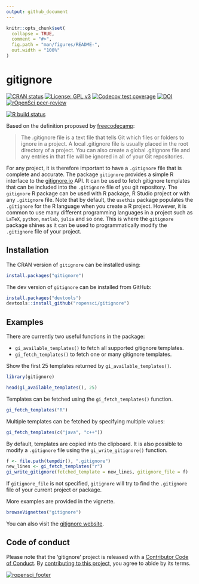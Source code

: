 ```yaml
---
output: github_document
---
```


<!-- README.md is generated from README.Rmd. Please edit that file -->

```r
knitr::opts_chunk$set(
  collapse = TRUE,
  comment = "#>",
  fig.path = "man/figures/README-",
  out.width = "100%"
)
```
# gitignore

<!-- badges: start -->

[![CRAN status](https://www.r-pkg.org/badges/version/gitignore)](https://cran.r-project.org/package=gitignore)
[![License: GPL v3](https://img.shields.io/badge/License-GPLv3-blue.svg)](https://www.gnu.org/licenses/gpl-3.0)
[![Codecov test coverage](https://codecov.io/gh/ropensci/gitignore/branch/master/graph/badge.svg)](https://codecov.io/gh/ropensci/gitignore?branch=master)
[![DOI](https://zenodo.org/badge/184759416.svg)](https://zenodo.org/badge/latestdoi/184759416)
[![rOpenSci peer-review](https://badges.ropensci.org/303_status.svg)](https://github.com/ropensci/software-review/issues/303)

[![R build status](https://github.com/PMassicotte/gitignore/workflows/R-CMD-check/badge.svg)](https://github.com/PMassicotte/gitignore/actions)
<!-- badges: end -->

Based on the definition proposed by [freecodecamp](https://www.freecodecamp.org/news/gitignore-what-is-it-and-how-to-add-to-repo/):

> The .gitignore file is a text file that tells Git which files or folders to ignore in a project. A local .gitignore file is usually placed in the root directory of a project. You can also create a global .gitignore file and any entries in that file will be ignored in all of your Git repositories.

For any project, it is therefore important to have a `.gitignore` file that is complete and accurate. The package `gitignore` provides a simple R interface to the [gitignore.io](https://www.toptal.com/developers/gitignore) API. It can be used to fetch gitignore templates that can be included into the `.gitignore` file of you git repository. The `gitignore` R package can be used with R package, R Studio project or with any `.gitignore` file. Note that by default, the `usethis` package populates the `.gitignore` for the R language when you create a R project. However, it is common to use many different programming languages in a project such as `LaTeX`, `python`, `matlab`, `julia` and so one. This is where the `gitignore` package shines as it can be used to programmatically modify the `.gitignore` file of your project.   

## Installation

The CRAN version of `gitignore` can be installed using:

```r
install.packages("gitignore")
```

The dev version of `gitignore` can be installed from GitHub:

```r
install.packages("devtools")
devtools::install_github("ropensci/gitignore")
```

## Examples

There are currently two useful functions in the package:

- `gi_available_templates()` to fetch all supported gitignore templates.
- `gi_fetch_templates()` to fetch one or many gitignore templates.

Show the first 25 templates returned by `gi_available_templates()`.

```r
library(gitignore)

head(gi_available_templates(), 25)
```

Templates can be fetched using the `gi_fetch_templates()` function.

```r
gi_fetch_templates("R")
```

Multiple templates can be fetched by specifying multiple values:

```r
gi_fetch_templates(c("java", "c++"))
```

By default, templates are copied into the clipboard. It is also possible to modify a `.gitignore` file using the `gi_write_gitignore()` function.

```r
f <- file.path(tempdir(), ".gitignore")
new_lines <- gi_fetch_templates("r")
gi_write_gitignore(fetched_template = new_lines, gitignore_file = f)
```

If `gitignore_file` is not specified, `gitignore` will try to find the `.gitignore` file of your current project or package.

More examples are provided in the vignette.

```r
browseVignettes("gitignore")
```

You can also visit the [gitignore website](https://docs.ropensci.org/gitignore/).

## Code of conduct

Please note that the 'gitignore' project is released with a [Contributor Code of Conduct](https://docs.ropensci.org/gitignore/CODE_OF_CONDUCT.html). By [contributing to this project](https://docs.ropensci.org/gitignore/CONTRIBUTING.html), you agree to abide by its terms.

[![ropensci_footer](https://ropensci.org/public_images/ropensci_footer.png)](https://ropensci.org)
